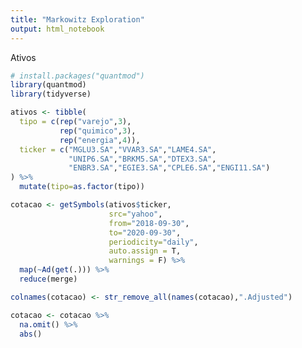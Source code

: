 ```yaml
---
title: "Markowitz Exploration"
output: html_notebook
---
```


Ativos

```r

# install.packages("quantmod")
library(quantmod)
library(tidyverse)

ativos <- tibble(
  tipo = c(rep("varejo",3),
           rep("quimico",3), 
           rep("energia",4)),
  ticker = c("MGLU3.SA","VVAR3.SA","LAME4.SA",
             "UNIP6.SA","BRKM5.SA","DTEX3.SA",
             "ENBR3.SA","EGIE3.SA","CPLE6.SA","ENGI11.SA")
) %>% 
  mutate(tipo=as.factor(tipo))

cotacao <- getSymbols(ativos$ticker,
                      src="yahoo",
                      from="2018-09-30",
                      to="2020-09-30",
                      periodicity="daily",
                      auto.assign = T,
                      warnings = F) %>% 
  map(~Ad(get(.))) %>% 
  reduce(merge)

colnames(cotacao) <- str_remove_all(names(cotacao),".Adjusted")

cotacao <- cotacao %>% 
  na.omit() %>% 
  abs()

```

